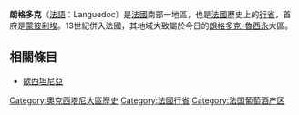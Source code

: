 {{Infobox Former Subdivision
|native_name = {{lang|fr|Languedoc}}
|conventional_long_name = 朗格多克
|common_name = Languedoc
|subdivision = 行省
|nation = 法蘭西王國
|year_start = 1271年
|event_start = 
|date_start = 
|year_end = 1790年
|event_end = 
|date_end = 
|p1 = 
|flag_p1 = 
|s1 = 
|flag_s1 = 
|image_flag = Flag of Midi-Pyrénées.svg
|image_coat = Blason Languedoc.svg
|image_map = Languedoc in France (1789).svg
|image_map_caption = 朗格多克在法蘭西王國的位置，1789年
|era = [[中世紀|中世紀]] / [[近代|近代]]
|capital = 土魯斯
|common_languages       =
|stat_year1             = 
|stat_area1             = 
|stat_pop1              = 
|political_subdiv = 
|today = {{flagicon|FRA}} [[加尔省|加尔省]]、[[埃罗省|埃罗省]]、[[奥德省|奥德省]]、[[洛泽尔省|洛泽尔省]]、[[塔恩省|塔恩省]]、[[上加龙省|上加龙省]]、[[塔恩-加龙省|塔恩-加龙省]]、[[阿尔代什省|阿尔代什省]]、[[上盧瓦爾省|上盧瓦爾省]]
}}

'''朗格多克'''（[[法語|法語]]：Languedoc）是[[法國|法國]]南部一地區，也是[[法國|法國]]歷史上的[[行省_(法國)|行省]]，首府是[[蒙彼利埃|蒙彼利埃]]。13世紀併入法國，其地域大致屬於今日的[[朗格多克-魯西永|朗格多克-魯西永]]大區。

==相關條目==
*[[歐西坦尼亞|歐西坦尼亞]]

[[Category:奧克西塔尼大區歷史|Category:奧克西塔尼大區歷史]]
[[Category:法國行省|Category:法國行省]]
[[Category:法国葡萄酒产区|Category:法国葡萄酒产区]]